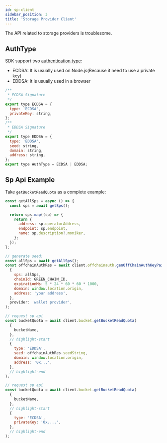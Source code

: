 ```yaml
---
id: sp-client
sidebar_position: 3
title: 'Storage Provider Client'
---
```



The API related to storage providers is troublesome.

## AuthType

SDK support two
[authentication type](https://github.com/bnb-chain/greenfield-storage-provider/tree/master/docs/storage-provider-rest-api#authentication-type):

- ECDSA: It is usually used on Node.js(Because it need to use a private key)
- EDDSA: It is usually used in a browser

```jsx title="AuthType"
/**
 * ECDSA Signature
 */
export type ECDSA = {
  type: 'ECDSA',
  privateKey: string,
};
/**
 * EDDSA Signature
 */
export type EDDSA = {
  type: 'EDDSA',
  seed: string,
  domain: string,
  address: string,
};
export type AuthType = ECDSA | EDDSA;
```

<!-- ## SpInfo

This is the sp service information you want to use.

## OffchainAuth

If you use SDK in the browser, you have to get it manually (because you can't get the private key in the
browser). -->

## Sp Api Example

Take `getBucketReadQuota` as a complete example:

```js title="offchainAuth"
const getAllSps = async () => {
  const sps = await getSps();

  return sps.map((sp) => {
    return {
      address: sp.operatorAddress,
      endpoint: sp.endpoint,
      name: sp.description?.moniker,
    };
  });
};

// generate seed:
const allSps = await getAllSps();
const offchainAuthRes = await client.offchainauth.genOffChainAuthKeyPairAndUpload(
  {
    sps: allSps,
    chainId: GREEN_CHAIN_ID,
    expirationMs: 5 * 24 * 60 * 60 * 1000,
    domain: window.location.origin,
    address: 'your address',
  },
  provider: 'wallet provider',
);
```

<Tabs>
<TabItem value="Browser" label="Browser">

```jsx title="browser"
// request sp api
const bucketQuota = await client.bucket.getBucketReadQuota(
  {
    bucketName,
  },
  // highlight-start
  {
    type: 'EDDSA',
    seed: offchainAuthRes.seedString,
    domain: window.location.origin,
    address: '0x...',
  },
  // highlight-end
);
```

</TabItem>
<TabItem value="Nodejs" label="Nodejs">

```jsx title="Nodejs"
// request sp api
const bucketQuota = await client.bucket.getBucketReadQuota(
  {
    bucketName,
  },
  // highlight-start
  {
    type: 'ECDSA',
    privateKey: '0x....',
  },
  // highlight-end
);
```

</TabItem>
</Tabs>
